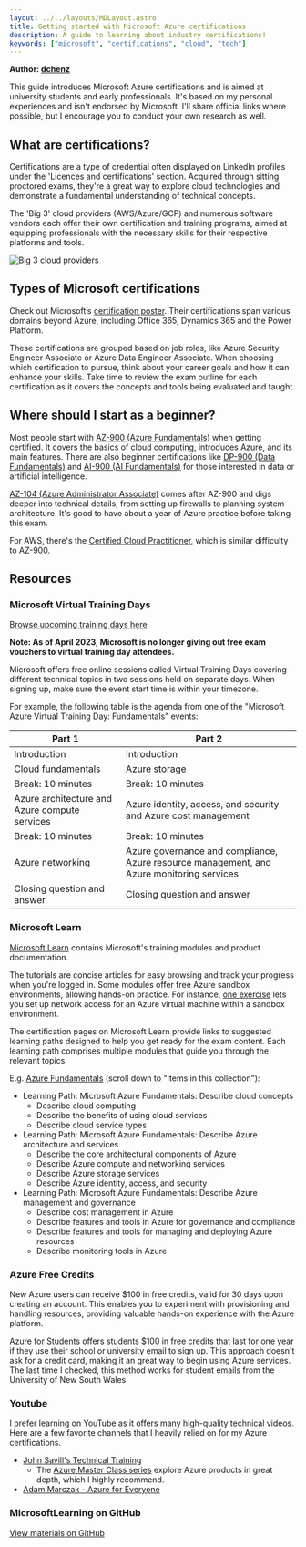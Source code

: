```yaml
---
layout: ../../layouts/MDLayout.astro
title: Getting started with Microsoft Azure certifications
description: A guide to learning about industry certifications!
keywords: ["microsoft", "certifications", "cloud", "tech"]
---
```


**Author: [dchenz](https://github.com/dchenz)**

This guide introduces Microsoft Azure certifications and is aimed at university students and early professionals. It's based on my personal experiences and isn't endorsed by Microsoft. I'll share official links where possible, but I encourage you to conduct your own research as well.

## What are certifications?

Certifications are a type of credential often displayed on LinkedIn profiles under the 'Licences and certifications' section. Acquired through sitting proctored exams, they're a great way to explore cloud technologies and demonstrate a fundamental understanding of technical concepts.

The 'Big 3' cloud providers (AWS/Azure/GCP) and numerous software vendors each offer their own certification and training programs, aimed at equipping professionals with the necessary skills for their respective platforms and tools.

![Big 3 cloud providers](https://blogs.vmware.com/cloudhealth/files/2018/12/Screen-Shot-2022-05-27-at-10.28.46-AM-576x324.png)

## Types of Microsoft certifications

Check out Microsoft’s [certification poster](https://aka.ms/traincertposter). Their certifications span various domains beyond Azure, including Office 365, Dynamics 365 and the Power Platform.

These certifications are grouped based on job roles, like Azure Security Engineer Associate or Azure Data Engineer Associate. When choosing which certification to pursue, think about your career goals and how it can enhance your skills. Take time to review the exam outline for each certification as it covers the concepts and tools being evaluated and taught.

## Where should I start as a beginner?

Most people start with [AZ-900 (Azure Fundamentals)](https://learn.microsoft.com/en-us/credentials/certifications/azure-fundamentals/) when getting certified. It covers the basics of cloud computing, introduces Azure, and its main features. There are also beginner certifications like [DP-900 (Data Fundamentals)](https://learn.microsoft.com/en-us/credentials/certifications/azure-data-fundamentals/) and [AI-900 (AI Fundamentals)](https://learn.microsoft.com/en-us/credentials/certifications/azure-ai-fundamentals/) for those interested in data or artificial intelligence.

[AZ-104 (Azure Administrator Associate)](https://learn.microsoft.com/en-us/credentials/certifications/azure-administrator/) comes after AZ-900 and digs deeper into technical details, from setting up firewalls to planning system architecture. It's good to have about a year of Azure practice before taking this exam.

For AWS, there's the [Certified Cloud Practitioner](https://aws.amazon.com/certification/certified-cloud-practitioner/), which is similar difficulty to AZ-900.

## Resources

### Microsoft Virtual Training Days

[Browse upcoming training days here](https://events.microsoft.com/en-us/mvtd?language=English)

**Note: As of April 2023, Microsoft is no longer giving out free exam vouchers to virtual training day attendees.**

Microsoft offers free online sessions called Virtual Training Days covering different technical topics in two sessions held on separate days. When signing up, make sure the event start time is within your timezone.

For example, the following table is the agenda from one of the "Microsoft Azure Virtual Training Day: Fundamentals" events:

| Part 1                                    | Part 2                                           |
|-------------------------------------------|---------------------------------------------------|
| Introduction                              | Introduction                                      |
| Cloud fundamentals                        | Azure storage                                     |
| Break: 10 minutes                         | Break: 10 minutes                                 |
| Azure architecture and Azure compute services | Azure identity, access, and security and Azure cost management |
| Break: 10 minutes                         | Break: 10 minutes                                 |
| Azure networking                          | Azure governance and compliance, Azure resource management, and Azure monitoring services |
| Closing question and answer               | Closing question and answer                        |

### Microsoft Learn

[Microsoft Learn](https://learn.microsoft.com/en-us/training/browse/?products=azure) contains Microsoft's training modules and product documentation.

The tutorials are concise articles for easy browsing and track your progress when you're logged in. Some modules offer free Azure sandbox environments, allowing hands-on practice. For instance, [one exercise](https://learn.microsoft.com/en-us/training/modules/describe-azure-compute-networking-services/9-exercise-configure-network-access) lets you set up network access for an Azure virtual machine within a sandbox environment.

The certification pages on Microsoft Learn provide links to suggested learning paths designed to help you get ready for the exam content. Each learning path comprises multiple modules that guide you through the relevant topics.

E.g. [Azure Fundamentals](https://learn.microsoft.com/en-us/credentials/certifications/azure-fundamentals/) (scroll down to "Items in this collection"):
- Learning Path: Microsoft Azure Fundamentals: Describe cloud concepts
    - Describe cloud computing
    - Describe the benefits of using cloud services
    - Describe cloud service types
- Learning Path: Microsoft Azure Fundamentals: Describe Azure architecture and services
    - Describe the core architectural components of Azure
    - Describe Azure compute and networking services
    - Describe Azure storage services
    - Describe Azure identity, access, and security
- Learning Path: Microsoft Azure Fundamentals: Describe Azure management and governance
    - Describe cost management in Azure
    - Describe features and tools in Azure for governance and compliance
    - Describe features and tools for managing and deploying Azure resources
    - Describe monitoring tools in Azure

### Azure Free Credits

New Azure users can receive $100 in free credits, valid for 30 days upon creating an account. This enables you to experiment with provisioning and handling resources, providing valuable hands-on experience with the Azure platform.

[Azure for Students](https://azure.microsoft.com/en-au/free/students) offers students $100 in free credits that last for one year if they use their school or university email to sign up. This approach doesn't ask for a credit card, making it an great way to begin using Azure services. The last time I checked, this method works for student emails from the University of New South Wales.

### Youtube

I prefer learning on YouTube as it offers many high-quality technical videos. Here are a few favorite channels that I heavily relied on for my Azure certifications.

- [John Savill's Technical Training](https://www.youtube.com/c/NTFAQGuy)
    - The [Azure Master Class series](https://www.youtube.com/watch?v=BlSVX1WqTXk&list=PLlVtbbG169nGccbp8VSpAozu3w9xSQJoY) explore Azure products in great depth, which I highly recommend.
- [Adam Marczak - Azure for Everyone](https://www.youtube.com/c/Azure4Everyone)

### MicrosoftLearning on GitHub

[View materials on GitHub](https://github.com/MicrosoftLearning)
